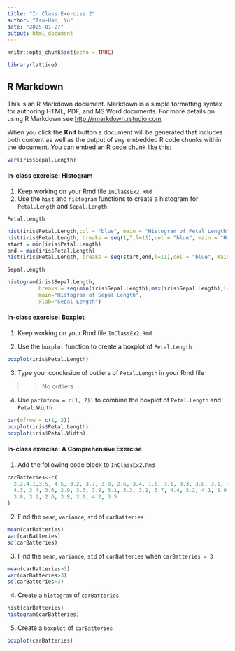 ```yaml
---
title: "In Class Exercise 2"
author: "Tsu-Hao, Yu"
date: "2025-01-27"
output: html_document
---
```


```r
knitr::opts_chunk$set(echo = TRUE)
```

```r
library(lattice)
```


## R Markdown

This is an R Markdown document. Markdown is a simple formatting syntax for authoring HTML, PDF, and MS Word documents. For more details on using R Markdown see <http://rmarkdown.rstudio.com>.

When you click the **Knit** button a document will be generated that includes both content as well as the output of any embedded R code chunks within the document. You can embed an R code chunk like this:

```r
var(iris$Sepal.Length)
```

#### In-class exercise: Histogram

1. Keep working on your Rmd file `InClassEx2.Rmd`
2. Use the `hist` and `histogram` functions to create a histogram for `Petal.Length` and `Sepal.Length`.

`Petal.Length`

```r
hist(iris$Petal.Length,col = "blue", main = "Histogram of Petal Length",xlab="Petal Length")
hist(iris$Petal.Length, breaks = seq(1,7,l=11),col = "blue", main = "Histogram of Petal Length",xlab="Petal Length")
start = min(iris$Petal.Length)
end = max(iris$Petal.Length)
hist(iris$Petal.Length, breaks = seq(start,end,l=11),col = "blue", main = "Histogram of Petal Length",xlab="Petal Length")
```

`Sepal.Length`
```r
histogram(iris$Sepal.Length,
          breaks = seq(min(iris$Sepal.Length),max(iris$Sepal.Length),l=21),
          main="Histogram of Sepal Length",
          xlab="Sepal Length")
```

#### In-class exercise: Boxplot 

1. Keep working on your Rmd file `InClassEx2.Rmd`

2. Use the `boxplot` function to create a boxplot of `Petal.Length` 

```r
boxplot(iris$Petal.Length)
```


3. Type your conclusion of outliers of `Petal.Length` in your Rmd file

>> No outliers

4. Use `par(mfrow = c(1, 2))` to combine the boxplot of `Petal.Length` and `Petal.Width` 

```r
par(mfrow = c(1, 2))
boxplot(iris$Petal.Length)
boxplot(iris$Petal.Width)
```

#### In-class exercise: A Comprehensive Exercise

1. Add the following code block to `InClassEx2.Rmd` 

```r
carBatteries<-c(
  2.2,4.1,3.5, 4.5, 3.2, 3.7, 3.0, 2.6, 3.4, 1.6, 3.1, 3.3, 3.8, 3.1, 4.7, 3.7, 2.5, 
  4.3, 3.4, 3.6, 2.9, 3.3, 3.9, 3.1, 3.3, 3.1, 3.7, 4.4, 3.2, 4.1, 1.9, 3.4, 4.7, 
  3.8, 3.2, 2.6, 3.9, 3.0, 4.2, 3.5
)
```

2. Find the `mean`, `variance`, `std` of `carBatteries`

```r
mean(carBatteries)
var(carBatteries)
sd(carBatteries)
```


3. Find the `mean`, `variance`, `std` of `carBatteries` when `carBatteries > 3`

```r
mean(carBatteries>3)
var(carBatteries>3)
sd(carBatteries>3)
```

4. Create a `histogram` of `carBatteries`

```r
hist(carBatteries)
histogram(carBatteries)
```


5. Create a `boxplot` of `carBatteries`

```r
boxplot(carBatteries)
```

